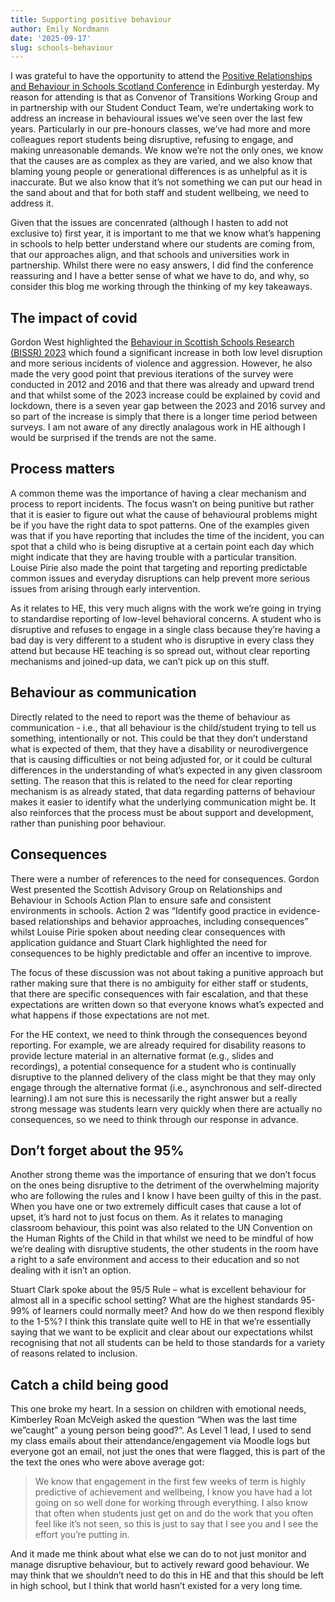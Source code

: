 ```yaml
---
title: Supporting positive behaviour
author: Emily Nordmann
date: '2025-09-17'
slug: schools-behaviour
---
```


I was grateful to have the opportunity to attend the [Positive Relationships and Behaviour in Schools Scotland Conference](https://www.holyroodinsight.com/conferences-and-events/relationships-and-behaviour-in-schools-scotland/) in Edinburgh yesterday. My reason for attending is that as Convenor of Transitions Working Group and in partnership with our Student Conduct Team, we're undertaking work to address an increase in behavioural issues we've seen over the last few years. Particularly in our pre-honours classes, we've had more and more colleagues report students being disruptive, refusing to engage, and making unreasonable demands. We know we're not the only ones, we know that the causes are as complex as they are varied, and we also know that blaming young people or generational differences is as unhelpful as it is inaccurate. But we also know that it's not something we can put our head in the sand about and that for both staff and student wellbeing, we need to address it.

Given that the issues are concenrated (although I hasten to add not exclusive to) first year, it is important to me that we know what's happening in schools to help better understand where our students are coming from, that our approaches align, and that schools and universities work in partnership. Whilst there were no easy answers, I did find the conference reassuring and I have a better sense of what we have to do, and why, so consider this blog me working through the thinking of my key takeaways.

## The impact of covid

Gordon West highlighted the [Behaviour in Scottish Schools Research (BISSR) 2023](https://www.gov.scot/publications/behaviour-scottish-schools-research-report-2023/) which found a significant increase in both low level disruption and more serious incidents of violence and aggression. However, he also made the very good point that previous iterations of the survey were conducted in 2012 and 2016 and that there was already and upward trend and that whilst some of the 2023 increase could be explained by covid and lockdown, there is a seven year gap between the 2023 and 2016 survey and so part of the increase is simply that there is a longer time period between surveys. I am not aware of any directly analagous work in HE although I would be surprised if the trends are not the same.

## Process matters

A common theme was the importance of having a clear mechanism and process to report incidents. The focus wasn't on being punitive but rather that it is easier to figure out what the cause of behavioural problems might be if you have the right data to spot patterns. One of the examples given was that if you have reporting that includes the time of the incident, you can spot that a child who is being disruptive at a certain point each day which might indicate that they are having trouble with a particular transition. Louise Pirie also made the point that targeting and reporting predictable common issues and everyday disruptions can help prevent more serious issues from arising through early intervention.

As it relates to HE, this very much aligns with the work we're going in trying to standardise reporting of  low-level behavioral concerns. A student who is disruptive and refuses to engage in a single class because they're having a bad day is very different to a student who is disruptive in every class they attend but because HE teaching is so spread out, without clear reporting mechanisms and joined-up data, we can't pick up on this stuff. 

## Behaviour as communication

Directly related to the need to report was the theme of behaviour as communication - i.e., that all behaviour is the child/student trying to tell us something, intentionally or not. This could be that they don't understand what is expected of them, that they have a disability or neurodivergence that is causing difficulties or not being adjusted for, or it could be cultural differences in the understanding of what's expected in any given classroom setting. The reason that this is related to the need for clear reporting mechanism is as already stated, that data regarding patterns of behaviour makes it easier to identify what the underlying communication might be. It also reinforces that the process must be about support and development, rather than punishing poor behaviour. 

## Consequences

There were a number of references to the need for consequences. Gordon West presented the Scottish Advisory Group on Relationships and Behaviour in Schools Action Plan to ensure safe and consistent environments in schools. Action 2 was "Identify good practice in evidence-based relationships and behavior approaches, including consequences" whilst Louise Pirie spoken about needing clear consequences with application guidance and Stuart Clark highlighted the need for consequences to be highly predictable and offer an incentive to improve.

The focus of these discussion was not about taking a punitive approach but rather making sure that there is no ambiguity for either staff or students, that there are specific consequences with fair escalation, and that these expectations are written down so that everyone knows what's expected and what happens if those expectations are not met.

For the HE context, we need to think through the consequences beyond reporting. For example, we are already required for disability reasons to provide lecture material in an alternative format (e.g., slides and recordings), a potential consequence for a student who is continually disruptive to the planned delivery of the class might be that they may only engage through the alternative format (i.e., asynchronous and self-directed learning).I am not sure this is necessarily the right answer but a really strong message was students learn very quickly when there are actually no consequences, so we need to think through our response in advance. 

## Don't forget about the 95%

Another strong theme was the importance of ensuring that we don't focus on the ones being disruptive to the detriment of the overwhelming majority who are following the rules and I know I have been guilty of this in the past. When you have one or two extremely difficult cases that cause a lot of upset, it's hard not to just focus on them. As it relates to managing classroom behaviour, this point was also related to the UN Convention on the Human Rights of the Child in that whilst we need to be mindful of how we're dealing with disruptive students, the other students in the room have a right to a safe environment and access to their education and so not dealing with it isn't an option. 

Stuart Clark spoke about the 95/5 Rule – what is excellent behaviour for almost all in a specific school setting? What are the highest standards 95-99% of learners could normally meet? And how do we then respond flexibly to the 1-5%? I think this translate quite well to HE in that we're essentially saying that we want to be explicit and clear about our expectations whilst recognising that not all students can be held to those standards for a variety of reasons related to inclusion.

## Catch a child being good

This one broke my heart. In a session on children with emotional needs, Kimberley Roan McVeigh asked the question "When was the last time we "caught" a young person being good?". As Level 1 lead, I used to send my class emails about their attendance/engagement via Moodle logs but everyone got an email, not just the ones that were flagged, this is part of the the text the ones who were above average got:

>  We know that engagement in the first few weeks of term is highly predictive of achievement and wellbeing, I know you have had a lot going on so well done for working through everything. I also know that often when students just get on and do the work that you often feel like it’s not seen, so this is just to say that I see you and I see the effort you’re putting in.  

And it made me think about what else we can do to not just monitor and manage disruptive behaviour, but to actively reward good behaviour. We may think that we shouldn't need to do this in HE and that this should be left in high school, but I think that world hasn't existed for a very long time. 

